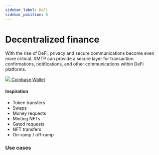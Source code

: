```yaml
---
sidebar_label: DeFi
sidebar_position: 5
---
```



# Decentralized finance

With the rise of DeFi, privacy and secure communications become even more critical. XMTP can provide a secure layer for transaction confirmations, notifications, and other communications within DeFi platforms.

<div class="chain-list ">
  <a href="https://www.coinbase.com/wallet" class="chain-item">
    <img src={cb} />
    <span>Coinbase Wallet</span>
  </a>
</div>

#### Inspiration

- Token transfers
- Swaps
- Money requests
- Minting NFTs
- Gated requests
- NFT transfers
- On-ramp / off-ramp

### Use cases


<Usecases />
